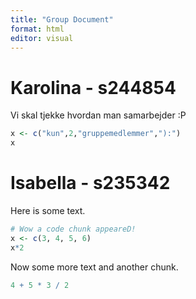 ```yaml
---
title: "Group Document"
format: html
editor: visual
---
```


# Karolina - s244854

Vi skal tjekke hvordan man samarbejder :P

```r
x <- c("kun",2,"gruppemedlemmer","):")
x
```

# Isabella - s235342

Here is some text.

```r
# Wow a code chunk appeareD!
x <- c(3, 4, 5, 6)
x*2
```

Now some more text and another chunk.

```r
4 + 5 * 3 / 2
```
